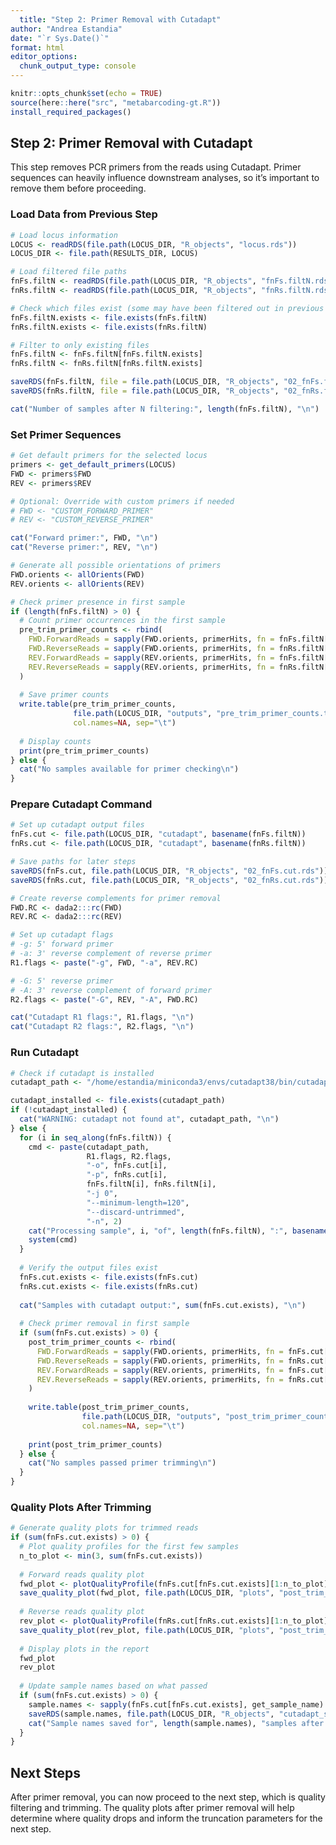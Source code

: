 ```yaml
---
  title: "Step 2: Primer Removal with Cutadapt"
author: "Andrea Estandia"
date: "`r Sys.Date()`"
format: html
editor_options: 
  chunk_output_type: console
---
```

  
```r
knitr::opts_chunk$set(echo = TRUE)
source(here::here("src", "metabarcoding-gt.R"))
install_required_packages()
```

## Step 2: Primer Removal with Cutadapt

This step removes PCR primers from the reads using Cutadapt. Primer sequences can heavily influence downstream analyses, so it's important to remove them before proceeding.

### Load Data from Previous Step

```r
# Load locus information
LOCUS <- readRDS(file.path(LOCUS_DIR, "R_objects", "locus.rds"))
LOCUS_DIR <- file.path(RESULTS_DIR, LOCUS)

# Load filtered file paths
fnFs.filtN <- readRDS(file.path(LOCUS_DIR, "R_objects", "fnFs.filtN.rds"))
fnRs.filtN <- readRDS(file.path(LOCUS_DIR, "R_objects", "fnRs.filtN.rds"))

# Check which files exist (some may have been filtered out in previous step)
fnFs.filtN.exists <- file.exists(fnFs.filtN)
fnRs.filtN.exists <- file.exists(fnRs.filtN)

# Filter to only existing files
fnFs.filtN <- fnFs.filtN[fnFs.filtN.exists]
fnRs.filtN <- fnRs.filtN[fnRs.filtN.exists]

saveRDS(fnFs.filtN, file = file.path(LOCUS_DIR, "R_objects", "02_fnFs.filtN.rds"))
saveRDS(fnRs.filtN, file = file.path(LOCUS_DIR, "R_objects", "02_fnRs.filtN.rds"))

cat("Number of samples after N filtering:", length(fnFs.filtN), "\n")
```

### Set Primer Sequences

```r
# Get default primers for the selected locus
primers <- get_default_primers(LOCUS)
FWD <- primers$FWD
REV <- primers$REV

# Optional: Override with custom primers if needed
# FWD <- "CUSTOM_FORWARD_PRIMER"
# REV <- "CUSTOM_REVERSE_PRIMER"

cat("Forward primer:", FWD, "\n")
cat("Reverse primer:", REV, "\n")

# Generate all possible orientations of primers
FWD.orients <- allOrients(FWD)
REV.orients <- allOrients(REV)

# Check primer presence in first sample
if (length(fnFs.filtN) > 0) {
  # Count primer occurrences in the first sample
  pre_trim_primer_counts <- rbind(
    FWD.ForwardReads = sapply(FWD.orients, primerHits, fn = fnFs.filtN[[1]]), 
    FWD.ReverseReads = sapply(FWD.orients, primerHits, fn = fnRs.filtN[[1]]), 
    REV.ForwardReads = sapply(REV.orients, primerHits, fn = fnFs.filtN[[1]]), 
    REV.ReverseReads = sapply(REV.orients, primerHits, fn = fnRs.filtN[[1]])
  )
  
  # Save primer counts
  write.table(pre_trim_primer_counts, 
              file.path(LOCUS_DIR, "outputs", "pre_trim_primer_counts.tsv"), 
              col.names=NA, sep="\t")
  
  # Display counts
  print(pre_trim_primer_counts)
} else {
  cat("No samples available for primer checking\n")
}
```

### Prepare Cutadapt Command

```r
# Set up cutadapt output files
fnFs.cut <- file.path(LOCUS_DIR, "cutadapt", basename(fnFs.filtN))
fnRs.cut <- file.path(LOCUS_DIR, "cutadapt", basename(fnRs.filtN))

# Save paths for later steps
saveRDS(fnFs.cut, file.path(LOCUS_DIR, "R_objects", "02_fnFs.cut.rds"))
saveRDS(fnRs.cut, file.path(LOCUS_DIR, "R_objects", "02_fnRs.cut.rds"))

# Create reverse complements for primer removal
FWD.RC <- dada2:::rc(FWD)
REV.RC <- dada2:::rc(REV)

# Set up cutadapt flags
# -g: 5' forward primer
# -a: 3' reverse complement of reverse primer
R1.flags <- paste("-g", FWD, "-a", REV.RC) 

# -G: 5' reverse primer
# -A: 3' reverse complement of forward primer
R2.flags <- paste("-G", REV, "-A", FWD.RC)

cat("Cutadapt R1 flags:", R1.flags, "\n")
cat("Cutadapt R2 flags:", R2.flags, "\n")
```

### Run Cutadapt

```r
# Check if cutadapt is installed
cutadapt_path <- "/home/estandia/miniconda3/envs/cutadapt38/bin/cutadapt"

cutadapt_installed <- file.exists(cutadapt_path)
if (!cutadapt_installed) {
  cat("WARNING: cutadapt not found at", cutadapt_path, "\n")
} else {
  for (i in seq_along(fnFs.filtN)) {
    cmd <- paste(cutadapt_path,
                 R1.flags, R2.flags,
                 "-o", fnFs.cut[i],
                 "-p", fnRs.cut[i],
                 fnFs.filtN[i], fnRs.filtN[i],
                 "-j 0",
                 "--minimum-length=120",
                 "--discard-untrimmed",
                 "-n", 2)
    cat("Processing sample", i, "of", length(fnFs.filtN), ":", basename(fnFs.filtN[i]), "\n")
    system(cmd)
  }
  
  # Verify the output files exist
  fnFs.cut.exists <- file.exists(fnFs.cut)
  fnRs.cut.exists <- file.exists(fnRs.cut)
  
  cat("Samples with cutadapt output:", sum(fnFs.cut.exists), "\n")
  
  # Check primer removal in first sample
  if (sum(fnFs.cut.exists) > 0) {
    post_trim_primer_counts <- rbind(
      FWD.ForwardReads = sapply(FWD.orients, primerHits, fn = fnFs.cut[fnFs.cut.exists][1]), 
      FWD.ReverseReads = sapply(FWD.orients, primerHits, fn = fnRs.cut[fnRs.cut.exists][1]), 
      REV.ForwardReads = sapply(REV.orients, primerHits, fn = fnFs.cut[fnFs.cut.exists][1]), 
      REV.ReverseReads = sapply(REV.orients, primerHits, fn = fnRs.cut[fnRs.cut.exists][1])
    )
    
    write.table(post_trim_primer_counts, 
                file.path(LOCUS_DIR, "outputs", "post_trim_primer_counts.tsv"), 
                col.names=NA, sep="\t")
    
    print(post_trim_primer_counts)
  } else {
    cat("No samples passed primer trimming\n")
  }
}
```

### Quality Plots After Trimming

```r
# Generate quality plots for trimmed reads
if (sum(fnFs.cut.exists) > 0) {
  # Plot quality profiles for the first few samples
  n_to_plot <- min(3, sum(fnFs.cut.exists))
  
  # Forward reads quality plot
  fwd_plot <- plotQualityProfile(fnFs.cut[fnFs.cut.exists][1:n_to_plot])
  save_quality_plot(fwd_plot, file.path(LOCUS_DIR, "plots", "post_trim_forward_quality_plots.pdf"))
  
  # Reverse reads quality plot
  rev_plot <- plotQualityProfile(fnRs.cut[fnRs.cut.exists][1:n_to_plot])
  save_quality_plot(rev_plot, file.path(LOCUS_DIR, "plots", "post_trim_reverse_quality_plots.pdf"))
  
  # Display plots in the report
  fwd_plot
  rev_plot
  
  # Update sample names based on what passed
  if (sum(fnFs.cut.exists) > 0) {
    sample.names <- sapply(fnFs.cut[fnFs.cut.exists], get_sample_name)
    saveRDS(sample.names, file.path(LOCUS_DIR, "R_objects", "cutadapt_sample_names.rds"))
    cat("Sample names saved for", length(sample.names), "samples after cutadapt\n")
  }
}
```

## Next Steps

After primer removal, you can now proceed to the next step, which is quality filtering and trimming. The quality plots after primer removal will help determine where quality drops and inform the truncation parameters for the next step.